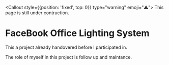 <Callout style={{position: 'fixed', top: 0}} type="warning" emoji="⚠️">
  This page is still under contruction.
</Callout>

# FaceBook Office Lighting System

This a project already handovered before I participated in. 

The role of myself in this project is follow up and maintance.

